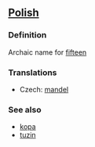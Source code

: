 ==[[Polish]]==
===Definition===
Archaic name for [[fifteen]]
===Translations===
* Czech: [[mandel]]
===See also===
* [[kopa]]
* [[tuzin]]
